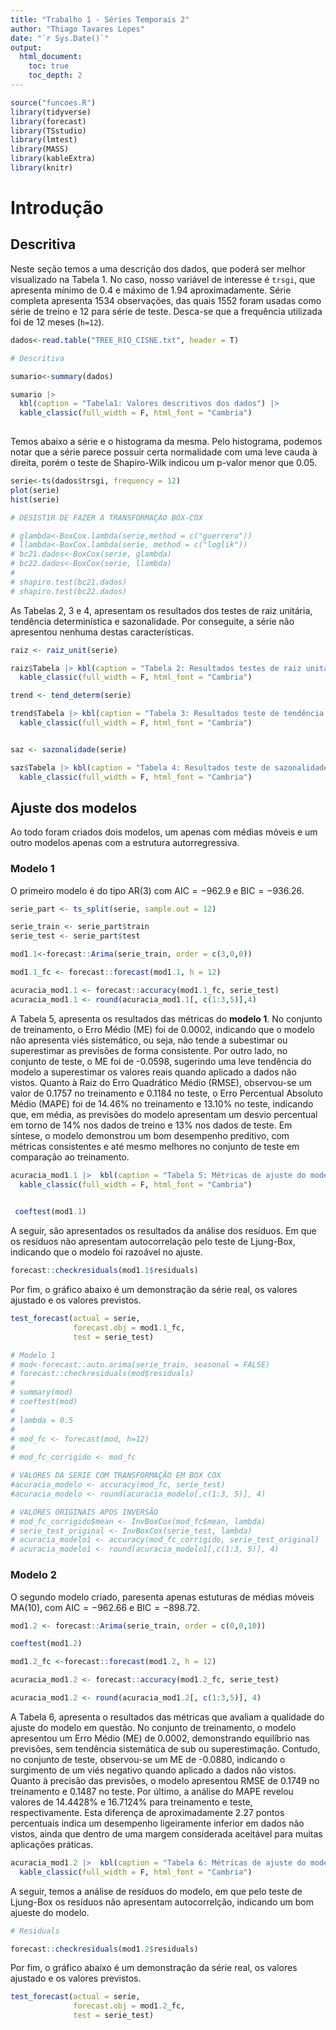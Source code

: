 ```yaml
---
title: "Trabalho 1 - Séries Temporais 2"
author: "Thiago Tavares Lopes"
date: "`r Sys.Date()`"
output: 
  html_document:
    toc: true
    toc_depth: 2
---
```

```r
source("funcoes.R")
library(tidyverse)
library(forecast)
library(TSstudio)
library(lmtest)
library(MASS)
library(kableExtra)
library(knitr)

```

# Introdução

## Descritiva

Neste seção temos a uma descrição dos dados, que poderá ser melhor visualizado na Tabela 1. No caso, nosso variável de interesse é `trsgi`, que apresenta mínimo de 0.4 e máximo de 1.94 aproximadamente. 
Série completa apresenta 1534 observações, das quais 1552 foram usadas como série de treino e 12 para série de teste. Desca-se que a frequência utilizada foi de 12 meses (`h=12`).

```r

dados<-read.table("TREE_RIO_CISNE.txt", header = T)

```


```r
# Descritiva 

sumario<-summary(dados)

sumario |> 
  kbl(caption = "Tabela1: Valores descritivos dos dados") |> 
  kable_classic(full_width = F, html_font = "Cambria")
  

```
Temos abaixo a série e o histograma da mesma. Pelo histograma, podemos notar que a série parece possuir certa normalidade com uma leve cauda à direita, porém o teste de Shapiro-Wilk indicou um p-valor menor que 0.05. 

```r
serie<-ts(dados$trsgi, frequency = 12)
plot(serie)
hist(serie)
```
<!-- Foi adotado a tranformação Box-Cox usando o método **loglik** para normalizar a série e ajustar o modelo. -->
<!-- Valor do teste de Shapiro-Wilk foi de 0,05137. -->


```r

# DESISTIR DE FAZER A TRANSFORMAÇÃO BOX-COX

# glambda<-BoxCox.lambda(serie,method = c("guerrero"))
# llambda<-BoxCox.lambda(serie, method = c("loglik"))
# bc21.dados<-BoxCox(serie, glambda)
# bc22.dados<-BoxCox(serie, llambda)
# 
# shapiro.test(bc21.dados)
# shapiro.test(bc22.dados)
```

As Tabelas 2, 3 e 4,  apresentam os resultados dos testes de raiz unitária, tendência determinística e sazonalidade. Por conseguite, a série não apresentou nenhuma destas características.  

```r
raiz <- raiz_unit(serie) 

raiz$Tabela |> kbl(caption = "Tabela 2: Resultados testes de raiz unitária") |> 
  kable_classic(full_width = F, html_font = "Cambria")

trend <- tend_determ(serie)

trend$Tabela |> kbl(caption = "Tabela 3: Resultados teste de tendência determinística") |> 
  kable_classic(full_width = F, html_font = "Cambria")


saz <- sazonalidade(serie)

saz$Tabela |> kbl(caption = "Tabela 4: Resultados teste de sazonalidade") |> 
  kable_classic(full_width = F, html_font = "Cambria")


```



## Ajuste dos modelos
Ao todo foram criados dois modelos, um apenas com médias móveis e um outro modelos apenas com a estrutura autorregressiva.

### Modelo 1
O primeiro modelo é do tipo AR(3) com  $\text{AIC}=-962.9$ e $\text{BIC}=-936.26$. 

```r

serie_part <- ts_split(serie, sample.out = 12)

serie_train <- serie_part$train
serie_test <- serie_part$test

```


```r
mod1.1<-forecast::Arima(serie_train, order = c(3,0,0))

mod1.1_fc <- forecast::forecast(mod1.1, h = 12)

acuracia_mod1.1 <- forecast::accuracy(mod1.1_fc, serie_test)
acuracia_mod1.1 <- round(acuracia_mod1.1[, c(1:3,5)],4)

```

A Tabela 5, apresenta os resultados das métricas do **modelo 1**. No conjunto de treinamento, o Erro Médio (ME) foi de 0.0002, indicando que o modelo não apresenta viés sistemático, ou seja, não tende a subestimar ou superestimar as previsões de forma consistente. Por outro lado, no conjunto de teste, o ME foi de -0.0598, sugerindo uma leve tendência do modelo a superestimar os valores reais quando aplicado a dados não vistos. Quanto à Raiz do Erro Quadrático Médio (RMSE), observou-se um valor de 0.1757 no treinamento e 0.1184 no teste, o Erro Percentual Absoluto Médio (MAPE) foi de 14.46\% no treinamento e 13.10\% no teste, indicando que, em média, as previsões do modelo apresentam um desvio percentual em torno de 14\% nos dados de treino e 13\% nos dados de teste. Em síntese, o modelo demonstrou um bom desempenho preditivo, com métricas consistentes e até mesmo melhores no conjunto de teste em comparação ao treinamento.

```r

acuracia_mod1.1 |>  kbl(caption = "Tabela 5: Métricas de ajuste do modelo 1") |> 
  kable_classic(full_width = F, html_font = "Cambria")
  
```


```r

 coeftest(mod1.1)

```

A seguir, são apresentados os resultados da análise dos resíduos. Em que os resíduos não apresentam autocorrelação pelo teste de Ljung-Box, indicando que o modelo foi razoável no ajuste. 

```r

forecast::checkresiduals(mod1.1$residuals)

```

Por fim, o gráfico abaixo é um demonstração da série real, os valores ajustado e os valores previstos. 

```r

test_forecast(actual = serie,
              forecast.obj = mod1.1_fc,
              test = serie_test)

```


```r
# Modelo 1
# mod<-forecast::auto.arima(serie_train, seasonal = FALSE)
# forecast::checkresiduals(mod$residuals)
# 
# summary(mod)
# coeftest(mod)
# 
# lambda = 0.5
# 
# mod_fc <- forecast(mod, h=12)
# 
# mod_fc_corrigido <- mod_fc

# VALORES DA SERIE COM TRANSFORMAÇÃO EM BOX COX
#acuracia_modelo <- accuracy(mod_fc, serie_test)
#acuracia_modelo <- round(acuracia_modelo[,c(1:3, 5)], 4)

# VALORES ORIGINAIS APOS INVERSÃO
# mod_fc_corrigido$mean <- InvBoxCox(mod_fc$mean, lambda)
# serie_test_original <- InvBoxCox(serie_test, lambda)
# acuracia_modelo1 <- accuracy(mod_fc_corrigido, serie_test_original)
# acuracia_modelo1 <- round(acuracia_modelo1[,c(1:3, 5)], 4)

```

### Modelo 2

O segundo modelo criado, paresenta apenas estuturas de médias móveis MA(10), com $\text{AIC}=-962.66$ e $\text{BIC}=-898.72$. 


```r
mod1.2 <- forecast::Arima(serie_train, order = c(0,0,10))

```


```r
coeftest(mod1.2)
```


```r
mod1.2_fc <-forecast::forecast(mod1.2, h = 12)

acuracia_mod1.2 <- forecast::accuracy(mod1.2_fc, serie_test)

acuracia_mod1.2 <- round(acuracia_mod1.2[, c(1:3,5)], 4)
```

A Tabela 6, apresenta o resultados das métricas que avaliam a qualidade do ajuste do modelo em questão. No conjunto de treinamento, o modelo apresentou um Erro Médio (ME) de 0.0002, demonstrando equilíbrio nas previsões, sem tendência sistemática de sub ou superestimação. Contudo, no conjunto de teste, observou-se um ME de -0.0880, indicando o surgimento de um viés negativo quando aplicado a dados não vistos. Quanto à precisão das previsões, o modelo apresentou RMSE de 0.1749 no treinamento e 0.1487 no teste. Por último, a análise do MAPE revelou valores de 14.4428% e 16.7124% para treinamento e teste, respectivamente. Esta diferença de aproximadamente 2.27 pontos percentuais indica um desempenho ligeiramente inferior em dados não vistos, ainda que dentro de uma margem considerada aceitável para muitas aplicações práticas.  

```r

acuracia_mod1.2 |>  kbl(caption = "Tabela 6: Métricas de ajuste do modelo 2") |> 
  kable_classic(full_width = F, html_font = "Cambria")

```

A seguir, temos a análise de resíduos do modelo,  em que pelo teste de Ljung-Box os resíduos não apresentam autocorrelção, indicando um bom ajueste do modelo. 

```r
# Residuals

forecast::checkresiduals(mod1.2$residuals)

```


Por fim, o gráfico abaixo é um demonstração da série real, os valores ajustado e os valores previstos. 


```r

test_forecast(actual = serie,
              forecast.obj = mod1.2_fc,
              test = serie_test)
```

